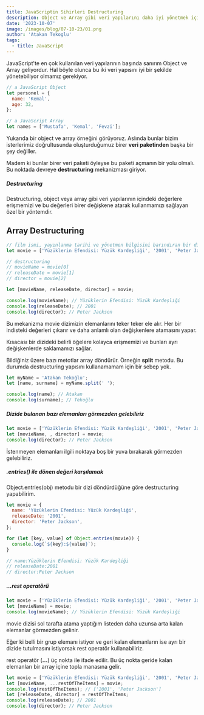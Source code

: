 ```yaml
---
title: JavaScriptin Sihirleri Destructuring
description: Object ve Array gibi veri yapılarını daha iyi yönetmek için kod destructuring ne demek öğrenelim.
date: '2023-10-07'
image: /images/blog/07-10-23/01.png
author: 'Atakan Tekoglu'
tags:
  - title: JavaScript
---
```


JavaScript'te en çok kullanılan veri yapılarının başında sanırım Object ve Array geliyordur. Hal böyle olunca bu iki veri yapısını iyi bir şekilde yönetebiliyor olmamız gerekiyor.

```js
// a JavaScript Object
let personel = {
  name: 'Kemal',
  age: 32,
};

// a JavaScript Array
let names = ['Mustafa', 'Kemal', 'Fevzi'];
```

Yukarıda bir object ve array örneğini görüyoruz. Aslında bunlar bizim isterlerimiz doğrultusunda oluşturduğumuz birer **veri paketinden** başka bir şey değiller.

Madem ki bunlar birer veri paketi öyleyse bu paketi açmanın bir yolu olmalı. Bu noktada devreye **destructuring** mekanizması giriyor.

##### Destructuring

Destructuring, object veya array gibi veri yapılarının içindeki değerlere erişmemizi ve bu değerleri birer değişkene atarak kullanmamızı sağlayan özel bir yöntemdir.

## Array Destructuring

```js
// film ismi, yayınlanma tarihi ve yönetmen bilgisini barındıran bir dizi tanımladık.
let movie = ['Yüzüklerin Efendisi: Yüzük Kardeşliği', '2001', 'Peter Jackson'];

// destructuring
// movieName = movie[0]
// releaseDate = movie[1]
// director = movie[2]

let [movieName, releaseDate, director] = movie;

console.log(movieName); // Yüzüklerin Efendisi: Yüzük Kardeşliği
console.log(releaseDate); // 2001
console.log(director); // Peter Jackson
```

Bu mekanizma movie dizimizin elemanlarını teker teker ele alır. Her bir indisteki değerleri çıkarır ve daha anlamlı olan değişkenlere atamasını yapar.

Kısacası bir dizideki belirli öğelere kolayca erişmemizi ve bunları ayrı değişkenlerde saklamamızı sağlar.

Bildiğiniz üzere bazı metotlar array döndürür. Örneğin **split** metodu. Bu durumda destructuring yapısını kullanamamam için bir sebep yok.

```js
let myName = 'Atakan Tekoğlu';
let [name, surname] = myName.split(' ');

console.log(name); // Atakan
console.log(surname); // Tekoğlu
```

##### _Dizide bulanan bazı elemanları görmezden gelebiliriz_

```js
let movie = ['Yüzüklerin Efendisi: Yüzük Kardeşliği', '2001', 'Peter Jackson'];
let [movieName, , director] = movie;
console.log(director); // Peter Jackson
```

İstenmeyen elemanları ilgili noktaya boş bir yuva bırakarak görmezden gelebiliriz.

##### _.entries() ile dönen değeri karşılamak_

Object.entries(obj) metodu bir dizi döndürdüğüne göre destructuring yapabilirim.

```js
let movie = {
  name: 'Yüzüklerin Efendisi: Yüzük Kardeşliği',
  releaseDate: '2001',
  director: 'Peter Jackson',
};

for (let [key, value] of Object.entries(movie)) {
  console.log(`${key}:${value}`);
}

// name:Yüzüklerin Efendisi: Yüzük Kardeşliği
// releaseDate:2001
// director:Peter Jackson
```

##### ...rest operatörü

```js
let movie = ['Yüzüklerin Efendisi: Yüzük Kardeşliği', '2001', 'Peter Jackson'];
let [movieName] = movie;
console.log(movieName); // Yüzüklerin Efendisi: Yüzük Kardeşliği
```

movie dizisi sol tarafta atama yaptığım listeden daha uzunsa arta kalan elemanlar görmezden gelinir.

Eğer ki belli bir grup elemanı istiyor ve geri kalan elemanların ise ayrı bir dizide tutulmasını istiyorsak rest operatör kullanabiliriz.

rest operatör (**...**) üç nokta ile ifade edilir. Bu üç nokta geride kalan elemanları bir array içine topla manasına gelir.

```js
let movie = ['Yüzüklerin Efendisi: Yüzük Kardeşliği', '2001', 'Peter Jackson'];
let [movieName, ...restOfTheItems] = movie;
console.log(restOfTheItems); // ['2001', 'Peter Jackson']
let [releaseDate, director] = restOfTheItems;
console.log(releaseDate); // 2001
console.log(director); // Peter Jackson
```

